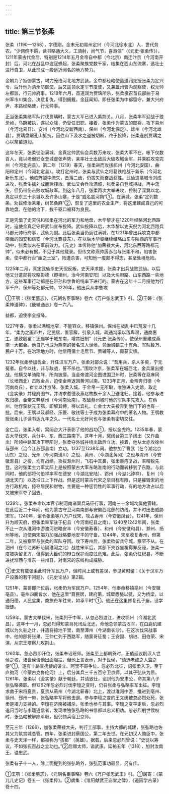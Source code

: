 ```yaml
---
---
---
```

title: 第三节张柔
---



张柔（1190—1268），字德刚，金末元初易州定兴（今河北徐水北）人，世代务农。“少倜傥不羁，读书略通大义，工骑射，尚气节，喜游侠”（《元史·张柔传》）。1211年蒙古代金后，特别是1214年五月金帝自中都（今北京）南迁汴京（今河南开封）后，河北在战乱中盗寇蜂起，张柔聚族党数千家，结集在西山东流寨，选壮士进行自卫，从此形成一股远近闻名的地方势力。

金朝为了抵御蒙古，竭力笼络河北地方武装。金中都经略使苗道润先授张柔为定兴令，后升他为清州防御使，后又遥领永定军节度使，又兼雄州管内观察使，权元帅左都监，行元帅府事。1218年六月，苗道润为贾瑀所杀，张柔檄召苗氏部曲于易州军市川集会，决意复仇，得到拥戴。金廷闻知，即任张柔为中都留守，兼大兴府尹、本路经略使，行元帅事。

正当张柔集绪军队讨伐贾瑀时，蒙古大军已进入紫荆关。八月，张柔率军迎战于狼牙岭，马蹶被执，遂以众降，仍受任旧职。接着，张柔作为蒙古的部将，攻下易州（今河北易县）、安州（今河北安新西南）、保州（今河北保定）、雄州（今河北雄县）。贾瑀盘踞孔山抵抗，因往山下汲水之道被切断，终于投降，张柔遂剖贾瑀之心以祭苗道润。

这年冬天，张柔徙治满城。金真定帅武仙会兵数万来攻，张柔大军不在，帐下仅数百人，竟以老弱妇女登城虚张声势，亲率壮士出敌后大破攻城金军，并乘胜攻克完州（今河北完县）。第二年（1219）春天，张柔进而攻拔祁州（今河北安国）、曲阳和定州（今河北定县）。攻打定州时，张柔与武仙之将葛铁枪战于新乐（今河北新乐东北）。他临阵颔中流矢，击落二齿，仍拔矢而奋战获胜。武仙遣藁城令刘成进攻，张柔生擒刘成而后释放。武仙又会兵攻满城，张柔亲自登城拒战，再中流矢，但仍带伤击败攻城敌军。到这年八月，张柔再次大举进攻，控制了深冀以北、真定以东三十余城以及许多山寨，于是“威名震河朔”①。在满城，张柔“定列数条，劝民修治耒耜，树艺桑麻”②，恢复了这里的农业生产，将这里建成自己的可靠地盘。在他的治下，数千驱口被释为良民。

正是凭借了史天倪和张柔在河北的军力和地盘，木华黎才在1220年经略河北西路时，迫使金真定守将武仙宣布投降。武仙投降以后，木华黎以史天倪为河北西路兵马都元帅行府事，武仙为副。此后张柔当仍返驻满城，在1221年曾出兵攻克中都南面的固安和信安（今河北霸县东）。在以后木华黎继续经略山东与陕西的军事行动中，张柔似未在军前效力。《元史》本传称他“加荣禄大夫、河北东西等路都元帅”，似未必有据，不见于其他载录。但传文称燕帅孱赤台与张柔不和，陷害张柔，使中都行台“幽之土室”，险遭杀害，可知他一度颇不得志，甚至处境危险。

1225年二月，真定武仙杀史天倪反叛，史天泽求援，张柔才出兵战败武仙。以后他又分遣部将攻略彰德（即相州，治今河南安阳）以及大名府路、山东西路一些地方，这些军事行动都是在带孙和孛鲁的统率下进行的。蒙古在这年十二月授他为行军千户、保州等处都元帅。1226年，他出兵从孛鲁攻

①王鹗：《张柔墓志》，《元朝名臣事略》卷六《万户张忠武王》引。②王磐：《张柔神道碑》，《畿辅通志》卷一六八。

益都，迫使李全投降。

1227年春，张柔以满城地窄，不能容众，移镇保州。保州在战乱中已荒废十几年，“柔为之画市井，定民居，置官廨，引泉入城，疏通沟渠以泻卑湿，通商惠工，遂致殷富；迁庙学于城东南，增其旧制”（《元史·张柔传》）。使保州重建成燕南一大都会。他自己也成为燕南的著名汉人世侯，领治城镇三十有余、军队数万、民户十万。在治理地方时，他信用儒士毛居节、贾辅等人，颇获实绩。

1232年张柔参加伐金，升任汉军万户。张柔对部众说：“吾用兵，杀人多矣，宁无冤者。自今以往，非与敌战，誓不杀也。”围攻汴京，张柔军在城西北，金兵屡出接战，他横戈单骑陷阵，所向披靡。当金帝渡河企图进围卫州时，张柔等在沤麻冈（长垣西北）击败金兵，迫使金帝返回黄河以南。1233年正月，金帝奔归德（今河南商丘），崔立以汴京降，张柔入城，于金帛一无所取，唯独进入史馆，取走《金实录》并秘府图书，并访求耆德及燕赵故族十余人卫送北归。接着，他参与进攻归德，金帝又奔蔡州（今河南汝南）。攻破蔡州城时他的军队率先攻入。在蔡州，他俘获状元王鹗，即解其缚，待以宾礼。亡金士大夫投奔到他门下的也有一批。后来，王鹗以及郝经、乐夔、敬铉等士子成为张柔幕府中的著名人物。王鹗教授张柔儿子读书达九年之久。一代名士元好问也与张柔有密切交往。

金亡后，张柔入朝，窝阔台大汗表彰了他的战功①，授以金虎符。1235年春，蒙古大举伐宋，兵分中、东、西三路南下。这年十月，窝阔台第三子阔出（又作曲出）所领中路军攻下枣阳时，张柔夺外城并绕出敌后立功。接着，他从太赤攻徐州与邳州（治今江苏邳县南）立功。1237至1238年间，他参加了曹武（在今湖北京山东）之役、光州（今河南潢川）之役、黄州、（今湖北黄冈）之役与滁州（今安徽滁县）之役，均有战绩。攻拔滁州时，飞石中其鼻，张柔裹疮复战，率精锐先登。这时张柔主力军实际上是按照蒙古大军东略淮南的行动而转移到了东路。与此同时，他的部将何伯祥率军在德安（今湖北安陆）、郢州（今湖北钟祥）、复州（今湖北天门）以及沿江上下作战。但是这时蒙古代宋之举目标有限，只是摧毁宋的地方行政机构，掠夺居民和财物，主要是一种惩罚性的军事行动，有的地方攻占以后又被宋军夺了回去。

1239年，张柔奉命以本官节制河南诸翼兵马征行事，河南三十余城均属他管辖。在此后近二十年间，他为蒙古守卫河南南部与安徽西北部的防线，并不时出击威胁宋军。1240年，诏令张柔等八万户伐宋，攻占寿州（今安徽凤台）。1241年，保州升为顺天府，但张柔率军驻于杞县（今河南杞县之南）。1240至1242年间，张柔不止一次从淮河中游渡河进略安丰（今安徽寿春）、和州（今安徽和县）、滁州、扬州等地，迫使南宋竭力加强战略要地安丰的守备。1244年，宋军收复寿州，但第二年，又被察罕与张柔的军队夺回。攻下寿州后，张柔欲留兵守城，察罕不从。在泗州（在今江苏盱眙隔淮河之北）战胜宋军后，其部下夹谷显祖得罪反诬，张柔一度被执留北方，但得到大臣们的辩白保护而度过危难。此后，张柔仍驻杞县，不断进扰淮西与淮东一些州县，对南宋的东线构成威胁。

①史文有载张柔此时升军民万户，但时间上或有差误，参见黄时鉴：《关于汉军万户设置的若干问题》，《元史论丛》第2辑。

1251年，蒙哥即汗位后，张柔仍为军民万户。1254年，他奉命移镇亳州（今安徽亳县）。亳州四面皆水，他在这里“葺民居，建府第，城壁悉甃以甓，又为桥梁，以通归德，人民坌集，商旅舟车往来，如承平时”①。他还在这里修复孔子庙，设学授徒。

1259年，蒙古大举伐宋，张柔列于中军，从忽必烈渡江，进攻鄂州（今湖北武昌）。这年十一月，忽必烈得知蒙哥死讯后北还，命他总领蒙古汉军，在白鹿矶建城以为久驻之计，并遣将掠地千里，南至潭州（今湖南长沙）。在这次伐宋战事中，他的部将张果、王仲仁列于西路军，随蒙哥征蜀；王安国、胡进、田伯荣、宋演，从宗王塔察儿攻荆山。

1260年，忽必烈即汗位，张柔奉诏班师。张柔至上都朝贺时，正值廷议削汉人世侯之权，诸世侯请他出面阻拦，但他上言表示，对于世侯，“请选老成之人监之便”①，遂有十路宣抚使的设立。阿里不哥争位，忽必烈北征，诏张柔入卫，至于庐朐河（今蒙古克鲁伦河）上，后分其兵三千五百守卫京师，以其子弘庆为质。1261年，张柔以《金实录》献于朝廷，并请致仕，诏封他为安肃公，命其第八子张弘略袭职。但1262年忽必烈讨伐李璮之变时，仍召张柔与弘略率军出征。李璮求救于宋将夏贵，夏贵从蕲州（今湖北蕲春）北上，渡过淮河中游，推进到亳州、徐州、邳州一带，张弘略率军将他击退。参与李璮之变的王文统被忽必烈处死，张柔是竭力支持的。李璮在济南被捕杀，张柔也参与其事。李璮之变平定后，忽必烈追问当时与李璮通信者，发现唯独张弘略的书信都以忠义相劝。忽必烈削世侯权时，张弘略被解除军职，但仍领兵宿卫京师。

至元三年（1266），加张柔荣禄大夫，判行工部事，主持大都的城建，张弘略也佐其父为筑宫城总管。四年，张柔进封蔡国公，第二年去世。在元初汉人勋臣中，张柔与史天泽一样，都被称为“拔都”（英雄）。据载，后来忽必烈曾说：“史徒以筹议，不如张氏百战之立功也。”②后赠太师，谥武康。延祐五年（1318），加封汝南王，谥忠武。

张柔有子十一人，除上面提到的张弘略外，张弘范事功最显，另有传。

①王鹗：《张柔墓志》，《元朝名臣事略》卷六《万户张忠武王》引。①屠寄：《蒙兀儿史记》卷五一《张柔传》。②虞集：《淮阳献武王庙堂之碑》，《道园学古录》卷十四。